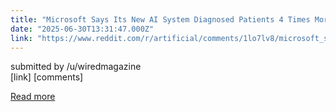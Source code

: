 ```yaml
---
title: "Microsoft Says Its New AI System Diagnosed Patients 4 Times More Accurately Than Human Doctors"
date: "2025-06-30T13:31:47.000Z"
link: "https://www.reddit.com/r/artificial/comments/1lo7lv8/microsoft_says_its_new_ai_system_diagnosed/"
---
```


submitted by    /u/wiredmagazine  
 [link]   [comments]

[Read more](https://www.reddit.com/r/artificial/comments/1lo7lv8/microsoft_says_its_new_ai_system_diagnosed/)
